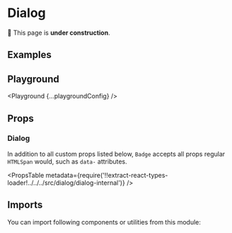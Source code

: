 



# Dialog

🚧 This page is **under construction**.

## Examples

<Example title="Basic Usage" path="dialog/basic-usage">
  <BasicUsage />
</Example>

## Playground

<Playground {...playgroundConfig} />

## Props

### Dialog

In addition to all custom props listed below, `Badge` accepts all props regular `HTMLSpan` would, such as `data-` attributes.

<PropsTable
  metadata={require('!!extract-react-types-loader!../../../src/dialog/dialog-internal')}
/>

## Imports

You can import following components or utilities from this module:

<Imports module={DialogExports} path="@datacamp/waffles/dialog" />
